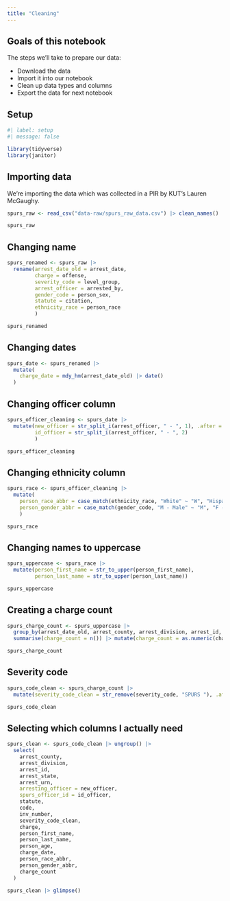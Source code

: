 ```yaml
---
title: "Cleaning"
---
```


## Goals of this notebook

The steps we'll take to prepare our data:

- Download the data
- Import it into our notebook
- Clean up data types and columns
- Export the data for next notebook

## Setup

```r
#| label: setup
#| message: false

library(tidyverse)
library(janitor)
```

## Importing data

We're importing the data which was collected in a PIR by KUT's Lauren McGaughy. 

```r
spurs_raw <- read_csv("data-raw/spurs_raw_data.csv") |> clean_names()

spurs_raw
```


## Changing name

```r
spurs_renamed <- spurs_raw |> 
  rename(arrest_date_old = arrest_date,
         charge = offense,
         severity_code = level_group,
         arrest_officer = arrested_by,
         gender_code = person_sex,
         statute = citation,
         ethnicity_race = person_race
         )

spurs_renamed
```


## Changing dates

```r
spurs_date <- spurs_renamed |>
  mutate(
    charge_date = mdy_hm(arrest_date_old) |> date()
  )
```

## Changing officer column

```r
spurs_officer_cleaning <- spurs_date |> 
  mutate(new_officer = str_split_i(arrest_officer, " - ", 1), .after = arrest_officer,
         id_officer = str_split_i(arrest_officer, " - ", 2)
         )

spurs_officer_cleaning
```


## Changing ethnicity column

```r
spurs_race <- spurs_officer_cleaning |> 
  mutate(
    person_race_abbr = case_match(ethnicity_race, "White" ~ "W", "Hispanic" ~ "H", "Hispanic or Latino" ~ "H", "Black" ~ "B", "Asian" ~ "A"),
    person_gender_abbr = case_match(gender_code, "M - Male" ~ "M", "F - Female" ~ "F")
    )

spurs_race
```


## Changing names to uppercase

```r
spurs_uppercase <- spurs_race |> 
  mutate(person_first_name = str_to_upper(person_first_name),
         person_last_name = str_to_upper(person_last_name))

spurs_uppercase
```


## Creating a charge count
 
```r
spurs_charge_count <- spurs_uppercase |>
  group_by(arrest_date_old, arrest_county, arrest_division, arrest_id, arrest_state, arrest_urn, arrest_officer, new_officer, id_officer, statute, code, inv_number, severity_code, charge, person_first_name, person_last_name, ethnicity_race, gender_code, person_age, charge_date, person_race_abbr, person_gender_abbr ) |> 
  summarise(charge_count = n()) |> mutate(charge_count = as.numeric(charge))

spurs_charge_count
```


## Severity code

```r
spurs_code_clean <- spurs_charge_count |> 
  mutate(severity_code_clean = str_remove(severity_code, "SPURS "), .after = severity_code)

spurs_code_clean
```


## Selecting which columns I actually need

```r
spurs_clean <- spurs_code_clean |> ungroup() |> 
  select(
    arrest_county,
    arrest_division,
    arrest_id,
    arrest_state,
    arrest_urn,
    arresting_officer = new_officer,
    spurs_officer_id = id_officer,
    statute,
    code,
    inv_number,
    severity_code_clean,
    charge,
    person_first_name,
    person_last_name,
    person_age,
    charge_date,
    person_race_abbr,
    person_gender_abbr,
    charge_count
  )

spurs_clean |> glimpse()
```